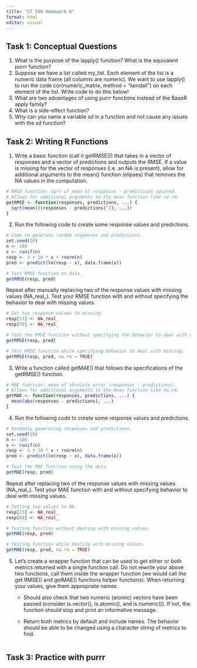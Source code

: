 ```yaml
---
title: "ST 558 Homework 6"
format: html
editor: visual
---
```


## Task 1: Conceptual Questions

1.  What is the purpose of the lapply() function? What is the equivalent purrr function?
2.  Suppose we have a list called my_list. Each element of the list is a numeric data frame (all columns are numeric). We want to use lapply() to run the code cor(numeric_matrix, method = "kendall") on each element of the list. Write code to do this below!
3.  What are two advantages of using purrr functions instead of the BaseR apply family?
4.  What is a side-effect function?
5.  Why can you name a variable sd in a function and not cause any issues with the sd function?

## Task 2: Writing R Functions

1.  Write a basic function (call it getRMSE()) that takes in a vector of responses and a vector of predictions and outputs the RMSE. If a value is missing for the vector of responses (i.e. an NA is present), allow for additional arguments to the mean() function (elipses) that removes the NA values in the computation.

```r
# RMSE function: sqrt of mean of responses - predictions squared.
# Allows for additional arguments to the mean function like na.rm.
getRMSE <- function(responses, predictions, ...) {
  sqrt(mean(((responses - predictions)^2), ...))
}
```

2.  Run the following code to create some response values and predictions.

```r
# Code to generate random responses and predictions.
set.seed(10)
n <- 100
x <- runif(n)
resp <- 3 + 10 * x + rnorm(n)
pred <- predict(lm(resp ~ x), data.frame(x))
```

```r
# Test RMSE function on data.
getRMSE(resp, pred)
```

Repeat after manually replacing two of the response values with missing values (NA_real\_). Test your RMSE function with and without specifying the behavior to deal with missing values.

```r
# Set two response values to missing.
resp[13] <- NA_real_
resp[50] <- NA_real_

# Test the RMSE function without specifying the behavior to deal with missing.
getRMSE(resp, pred)
```

```r
# Test RMSE function while specifying behavior to deal with missing.
getRMSE(resp, pred, na.rm = TRUE)
```

3.  Write a function called getMAE() that follows the specifications of the getRMSE() function.

```r
# MAE function: mean of absolute error (responses - predictions).
# Allows for additional arguments to the mean function like na.rm.
getMAE <- function(responses, predictions, ...) {
  mean(abs(responses - predictions), ...)
}
```

4.  Run the following code to create some response values and predictions.

```r
# Randomly generating responses and predictions.
set.seed(10)
n <- 100
x <- runif(n)
resp <- 3 + 10 * x + rnorm(n)
pred <- predict(lm(resp ~ x), data.frame(x))
```

```r
# Test the MAE function using the data.
getMAE(resp, pred)
```

Repeat after replacing two of the response values with missing values (NA_real\_). Test your MAE function with and without specifying behavior to deal with missing values.

```r
# Setting two values to NA.
resp[23] <- NA_real_
resp[60] <- NA_real_

# Testing function without dealing with missing values.
getMAE(resp, pred)
```

```r
# Testing function while dealing with missing values.
getMAE(resp, pred, na.rm = TRUE)
```

5.  Let's create a wrapper function that can be used to get either or both metrics returned with a single function call. Do not rewrite your above two functions, call them inside the wrapper function (we would call the get RMSE() and getMAE() functions helper functions). When returning your values, give them appropriate names.
    -   Should also check that two numeric (atomic) vectors have been passed (consider is.vector(), is.atomic(), and is.numeric()). If not, the function should stop and print an informative message.

    -   Return both metrics by default and include names. The behavior should be able to be changed using a character string of metrics to find.

```r

```

## Task 3: Practice with purrr
